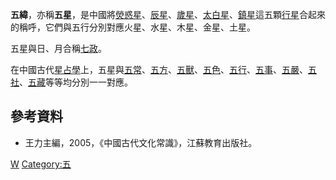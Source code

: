 '''五緯'''，亦稱'''五星'''，是中國將[[熒惑星|熒惑星]]、[[辰星|辰星]]、[[歲星|歲星]]、[[太白星|太白星]]、[[鎮星|鎮星]]這五顆[[行星|行星]]合起來的稱呼，它們與五行分別對應火星、水星、木星、金星、土星。

五星與日、月合稱[[七政|七政]]。

在中國古代[[星占學|星占學]]上，五星與[[五常|五常]]、[[五方|五方]]、[[五獸|五獸]]、[[五色|五色]]、[[五行|五行]]、[[五事|五事]]、[[五嚴|五嚴]]、[[五社|五社]]、[[五藏|五藏]]等等均分別一一對應。

==參考資料==
*王力主編，2005，《中國古代文化常識》，江蘇教育出版社。
{{天文小作品}}
[[Category:古代天文学|W]]
[[Category:五|Category:五]]